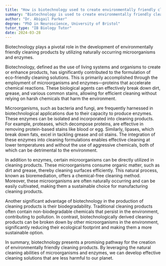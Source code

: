 ```yaml
---
title: "How is biotechnology used to create environmentally friendly cleaning products?"
summary: "Biotechnology is used to create environmentally friendly cleaning products by harnessing naturally occurring microorganisms or enzymes."
author: "Dr. Abigail Parker"
degree: "PhD in Neuroscience, University of Bristol"
tutor_type: "IB Biology Tutor"
date: 2024-03-28
---
```


Biotechnology plays a pivotal role in the development of environmentally friendly cleaning products by utilizing naturally occurring microorganisms and enzymes.

Biotechnology, defined as the use of living systems and organisms to create or enhance products, has significantly contributed to the formulation of eco-friendly cleaning solutions. This is primarily accomplished through the employment of microorganisms and enzymes—proteins that accelerate chemical reactions. These biological agents can effectively break down dirt, grease, and various common stains, allowing for efficient cleaning without relying on harsh chemicals that harm the environment.

Microorganisms, such as bacteria and fungi, are frequently harnessed in biotechnological applications due to their capacity to produce enzymes. These enzymes can be isolated and incorporated into cleaning products. For example, proteases, which decompose proteins, are effective in removing protein-based stains like blood or egg. Similarly, lipases, which break down fats, excel in tackling grease and oil stains. The integration of these enzymes into cleaning formulations enables effective cleaning at lower temperatures and without the use of aggressive chemicals, both of which can be detrimental to the environment.

In addition to enzymes, certain microorganisms can be directly utilized in cleaning products. These microorganisms consume organic matter, such as dirt and grease, thereby cleaning surfaces efficiently. This natural process, known as bioremediation, offers a chemical-free cleaning method. Moreover, these microorganisms are often naturally occurring and can be easily cultivated, making them a sustainable choice for manufacturing cleaning products.

Another significant advantage of biotechnology in the production of cleaning products is their biodegradability. Traditional cleaning products often contain non-biodegradable chemicals that persist in the environment, contributing to pollution. In contrast, biotechnologically derived cleaning products can be broken down by other microorganisms in the environment, significantly reducing their ecological footprint and making them a more sustainable option.

In summary, biotechnology presents a promising pathway for the creation of environmentally friendly cleaning products. By leveraging the natural cleaning abilities of microorganisms and enzymes, we can develop effective cleaning solutions that are less harmful to our planet.
    
